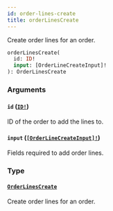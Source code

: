```yaml
---
id: order-lines-create
title: orderLinesCreate
---
```


Create order lines for an order.

```graphql
orderLinesCreate(
  id: ID!
  input: [OrderLineCreateInput]!
): OrderLinesCreate

```

### Arguments

#### `id` ([`ID!`](../../../developer/api-reference/scalars/id))

ID of the order to add the lines to.

#### `input` ([`[OrderLineCreateInput]!`](../../../developer/api-reference/inputs/order-line-create-input))

Fields required to add order lines.

### Type

#### [`OrderLinesCreate`](../../../developer/api-reference/objects/order-lines-create)

Create order lines for an order.
